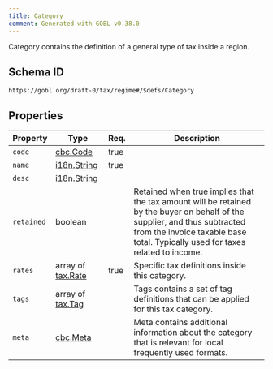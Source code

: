 ```yaml
---
title: Category
comment: Generated with GOBL v0.38.0
---
```


Category contains the definition of a general type of tax inside a region.

## Schema ID

`https://gobl.org/draft-0/tax/regime#/$defs/Category`

## Properties

| Property   | Type                                   | Req. | Description                                                                                                                                                                                                  |
|------------|----------------------------------------|------|--------------------------------------------------------------------------------------------------------------------------------------------------------------------------------------------------------------|
| `code`     | [cbc.Code](/draft-0/cbc/code)          | true |                                                                                                                                                                                                              |
| `name`     | [i18n.String](/draft-0/i18n/string)    | true |                                                                                                                                                                                                              |
| `desc`     | [i18n.String](/draft-0/i18n/string)    |      |                                                                                                                                                                                                              |
| `retained` | boolean                                |      | Retained when true implies that the tax amount will be retained by the buyer on behalf of the supplier, and thus subtracted from the invoice taxable base total. Typically used for taxes related to income. |
| `rates`    | array of [tax.Rate](/draft-0/tax/rate) | true | Specific tax definitions inside this category.                                                                                                                                                               |
| `tags`     | array of [tax.Tag](/draft-0/tax/tag)   |      | Tags contains a set of tag definitions that can be applied for this tax category.                                                                                                                            |
| `meta`     | [cbc.Meta](/draft-0/cbc/meta)          |      | Meta contains additional information about the category that is relevant for local frequently used formats.                                                                                                  |

